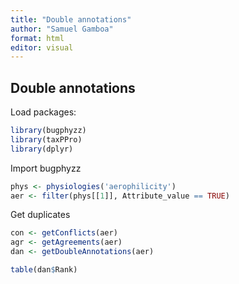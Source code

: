 ```yaml
---
title: "Double annotations"
author: "Samuel Gamboa"
format: html
editor: visual
---
```


## Double annotations

Load packages:

```r
library(bugphyzz)
library(taxPPro)
library(dplyr)
```

Import bugphyzz

```r
phys <- physiologies('aerophilicity')
aer <- filter(phys[[1]], Attribute_value == TRUE)

```

Get duplicates

```r
con <- getConflicts(aer)
agr <- getAgreements(aer)
dan <- getDoubleAnnotations(aer)
```

```r

table(dan$Rank)
```














